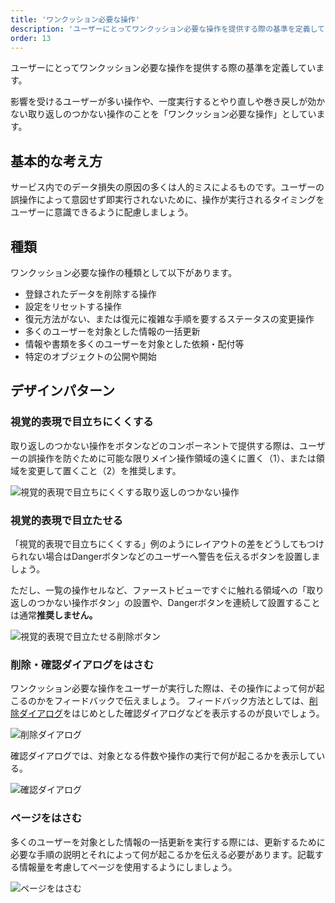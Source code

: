```yaml
---
title: 'ワンクッション必要な操作'
description: 'ユーザーにとってワンクッション必要な操作を提供する際の基準を定義しています。'
order: 13
---
```


ユーザーにとってワンクッション必要な操作を提供する際の基準を定義しています。

影響を受けるユーザーが多い操作や、一度実行するとやり直しや巻き戻しが効かない取り返しのつかない操作のことを「ワンクッション必要な操作」としています。

## 基本的な考え方

サービス内でのデータ損失の原因の多くは人的ミスによるものです。ユーザーの誤操作によって意図せず即実行されないために、操作が実行されるタイミングをユーザーに意識できるように配慮しましょう。

## 種類

ワンクッション必要な操作の種類として以下があります。

- 登録されたデータを削除する操作
- 設定をリセットする操作
- 復元方法がない、または復元に複雑な手順を要するステータスの変更操作
- 多くのユーザーを対象とした情報の一括更新
- 情報や書類を多くのユーザーを対象とした依頼・配付等
- 特定のオブジェクトの公開や開始


## デザインパターン

### 視覚的表現で目立ちにくくする

取り返しのつかない操作をボタンなどのコンポーネントで提供する際は、ユーザーの誤操作を防ぐために可能な限りメイン操作領域の遠くに置く（1）、または領域を変更して置くこと（2）を推奨します。

![視覚的表現で目立ちにくくする取り返しのつかない操作](./images/one-cushion-operation/button-layout.png)

### 視覚的表現で目立たせる

「視覚的表現で目立ちにくくする」例のようにレイアウトの差をどうしてもつけられない場合はDangerボタンなどのユーザーへ警告を伝えるボタンを設置しましょう。

ただし、一覧の操作セルなど、ファーストビューですぐに触れる領域への「取り返しのつかない操作ボタン」の設置や、Dangerボタンを連続して設置することは通常**推奨しません。**

![視覚的表現で目立たせる削除ボタン](./images/one-cushion-operation/danger-buttons-in-smarthr-table.png)


### 削除・確認ダイアログをはさむ

ワンクッション必要な操作をユーザーが実行した際は、その操作によって何が起こるのかをフィードバックで伝えましょう。 フィードバック方法としては、[削除ダイアログ](/products/design-patterns/delete-dialog/)をはじめとした確認ダイアログなどを表示するのが良いでしょう。

![削除ダイアログ](./images/one-cushion-operation/delete-dialog.png)

確認ダイアログでは、対象となる件数や操作の実行で何が起こるかを表示している。

![確認ダイアログ](./images/one-cushion-operation/confirmation-dialog.png)


### ページをはさむ

多くのユーザーを対象とした情報の一括更新を実行する際には、更新するために必要な手順の説明とそれによって何が起こるかを伝える必要があります。記載する情報量を考慮してページを使用するようにしましょう。

![ページをはさむ](./images/one-cushion-operation/bulk_update.png)
